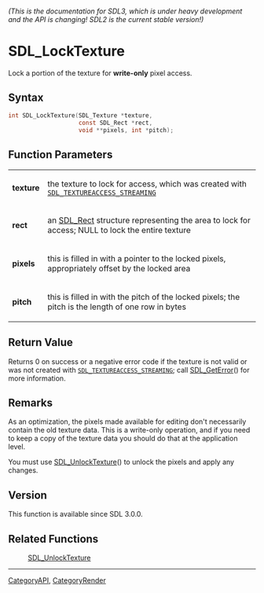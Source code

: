 ====== (This is the documentation for SDL3, which is under heavy development and the API is changing! SDL2 is the current stable version!) ======
= SDL_LockTexture =

Lock a portion of the texture for '''write-only''' pixel access.

== Syntax ==

<syntaxhighlight lang='c'>
int SDL_LockTexture(SDL_Texture *texture,
                    const SDL_Rect *rect,
                    void **pixels, int *pitch);
</syntaxhighlight>

== Function Parameters ==

{|
|'''texture'''
|the texture to lock for access, which was created with <code>[[SDL_TEXTUREACCESS_STREAMING]]</code>
|-
|'''rect'''
|an [[SDL_Rect]] structure representing the area to lock for access; NULL to lock the entire texture
|-
|'''pixels'''
|this is filled in with a pointer to the locked pixels, appropriately offset by the locked area
|-
|'''pitch'''
|this is filled in with the pitch of the locked pixels; the pitch is the length of one row in bytes
|}

== Return Value ==

Returns 0 on success or a negative error code if the texture is not valid
or was not created with <code>[[SDL_TEXTUREACCESS_STREAMING]]</code>; call
[[SDL_GetError]]() for more information.

== Remarks ==

As an optimization, the pixels made available for editing don't necessarily
contain the old texture data. This is a write-only operation, and if you
need to keep a copy of the texture data you should do that at the
application level.

You must use [[SDL_UnlockTexture]]() to unlock the pixels and apply any
changes.

== Version ==

This function is available since SDL 3.0.0.

== Related Functions ==

:[[SDL_UnlockTexture]]

----
[[CategoryAPI]], [[CategoryRender]]


